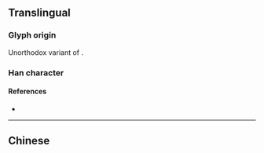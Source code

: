 {{also|執}}
{{character info/new}}
==Translingual==

===Glyph origin===
Unorthodox variant of {{l|mul|執}}.

===Han character===
{{Han char|rn=64|rad=手|as=03|sn=6|four=|canj=QKNI|ids=⿰扌丸}}

====References====
* {{Han ref|kx=0418.141|dkj=11823|dj=0765.110|hdz=31831.050|uh=6267|ud=25191}}

----

==Chinese==
{{zh-see|執|sv}}